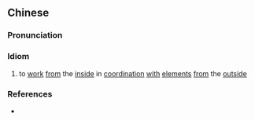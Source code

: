 {{also|里应外合}}
==Chinese==
{{zh-forms|s=里应外合}}

===Pronunciation===
{{zh-pron
|m=lǐ yìng wài hé
|cat=id
}}

===Idiom===
{{zh-idiom}}

# to [[work]] [[from]] the [[inside]] in [[coordination]] [[with]] [[element]]s [[from]] the [[outside]]

===References===
* {{cite-book
|last=Wu
|first=Jingrong (ed.)
|authorlink=
|coauthors=
|year=1985
|title=The Pinyin CHINESE-ENGLISH DICTIONARY
|language=Mandarin/English
|publisher=The Commercial Press
|location=Beijing, Hong Kong
|isbn=0471867969
}}